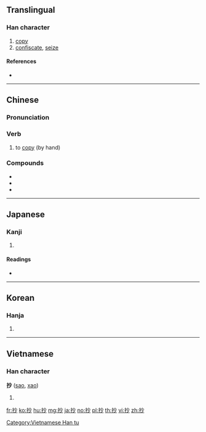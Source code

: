 ==Translingual==

===Han character===
{{Han char|rn=64|rad=手|as=04|sn=7|four=59020|canj=QFH|ids=⿰扌少}}

# [[copy]]
# [[confiscate]], [[seize]]

====References====
* {{Han ref|kx=0420.100|dkj=11863|dj=0767.100|hdz=31836.060|uh=6284|ud=25220|bh=A7DB|bd=42971}}

----

==Chinese==
{{zh-forms}}

===Pronunciation===
{{zh-pron
|m=chāo |ma=Zh-chao.ogg
|c=caau1
|h=pfs=chhâu
|md=
|mn=chhau
|w=
|mc=y
|oc=y
|cat=v
}}

===Verb===
{{zh-verb}}

# to [[copy]] (by hand)

===Compounds===
* {{zh-l|抄寫}}
* {{zh-l|抄籍}}
* {{zh-l|抄擊}}

----

==Japanese==

===Kanji===
{{ja-kanji|grade=c|rs=手04}}

# {{defn|lang=ja|sort=手04}}

====Readings====
* {{ja-readings|on=[[しょう]] (shō)|kun=[[とる]] (toru), [[かすめとる]] (kasumetoru), [[うつす]] (utsusu)}}

----

==Korean==

===Hanja===
{{ko-hanja|hangeul=초|eumhun=|rv=cho|mr=ch'o|y=cho}}

# {{defn|lang=ko|sort=手04}}

----

==Vietnamese==

===Han character===
'''抄''' ([[sao]], [[xao]])

# {{defn|lang=vi}}

[[Category:Vietnamese Han tu]]

[[fr:抄]]
[[ko:抄]]
[[hu:抄]]
[[mg:抄]]
[[ja:抄]]
[[no:抄]]
[[pl:抄]]
[[th:抄]]
[[vi:抄]]
[[zh:抄]]